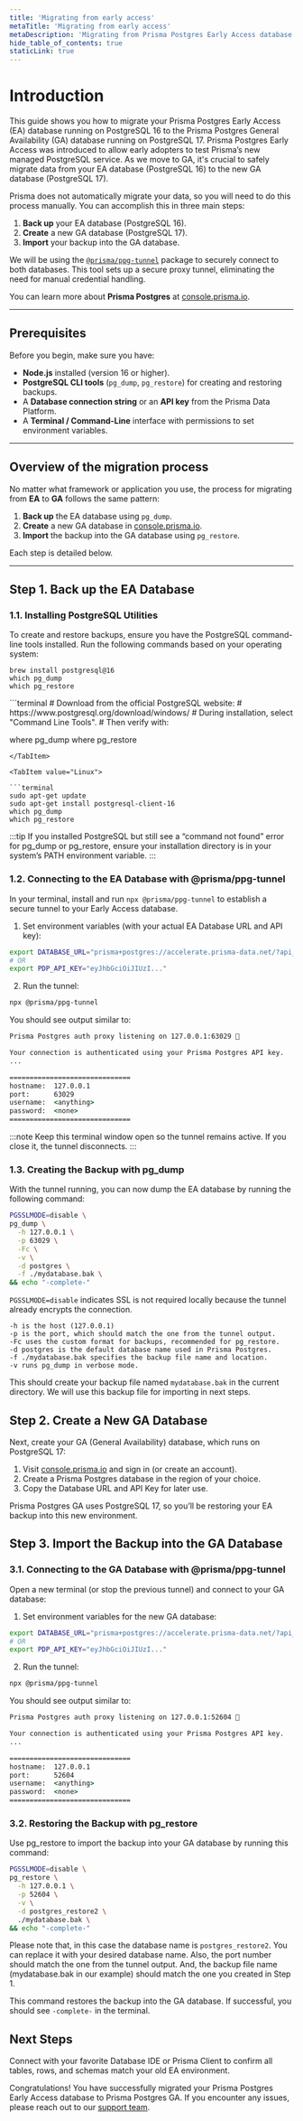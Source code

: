 ```yaml
---
title: 'Migrating from early access'
metaTitle: 'Migrating from early access'
metaDescription: 'Migrating from Prisma Postgres Early Access database to GA database.'
hide_table_of_contents: true
staticLink: true
---
```


# Introduction

This guide shows you how to migrate your Prisma Postgres Early Access (EA) database running on PostgreSQL 16 to the Prisma Postgres General Availability (GA) database running on PostgreSQL 17. Prisma Postgres Early Access was introduced to allow early adopters to test Prisma’s new managed PostgreSQL service. As we move to GA, it's crucial to safely migrate data from your EA database (PostgreSQL 16) to the new GA database (PostgreSQL 17).

Prisma does not automatically migrate your data, so you will need to do this process manually. You can accomplish this in three main steps:

1. **Back up** your EA database (PostgreSQL 16).
2. **Create** a new GA database (PostgreSQL 17).
3. **Import** your backup into the GA database.

We will be using the [`@prisma/ppg-tunnel`](https://github.com/prisma/ppg-tunnel-cli) package to securely connect to both databases. This tool sets up a secure proxy tunnel, eliminating the need for manual credential handling.

You can learn more about **Prisma Postgres** at [console.prisma.io](https://console.prisma.io/).

---

## Prerequisites

Before you begin, make sure you have:

- **Node.js** installed (version 16 or higher).
- **PostgreSQL CLI tools** (`pg_dump`, `pg_restore`) for creating and restoring backups.
- A **Database connection string** or an **API key** from the Prisma Data Platform.
- A **Terminal / Command-Line** interface with permissions to set environment variables.

---

## Overview of the migration process

No matter what framework or application you use, the process for migrating from **EA** to **GA** follows the same pattern:

1. **Back up** the EA database using `pg_dump`.
2. **Create** a new GA database in [console.prisma.io](https://console.prisma.io/).
3. **Import** the backup into the GA database using `pg_restore`.

Each step is detailed below.

---

## Step 1. Back up the EA Database

### 1.1. Installing PostgreSQL Utilities

To create and restore backups, ensure you have the PostgreSQL command-line tools installed. Run the following commands based on your operating system:

<TabbedContent code>

<TabItem value="macOS">

```terminal
brew install postgresql@16
which pg_dump
which pg_restore
```

</TabItem>

<TabItem value="Windows">
```terminal
# Download from the official PostgreSQL website:
# https://www.postgresql.org/download/windows/
# During installation, select "Command Line Tools".
# Then verify with:

where pg_dump
where pg_restore
```
</TabItem>

<TabItem value="Linux">

```terminal
sudo apt-get update
sudo apt-get install postgresql-client-16
which pg_dump
which pg_restore
```

</TabItem>

</TabbedContent>

:::tip
If you installed PostgreSQL but still see a “command not found” error for pg_dump or pg_restore, ensure your installation directory is in your system’s PATH environment variable.
:::


### 1.2. Connecting to the EA Database with @prisma/ppg-tunnel

In your terminal, install and run `npx @prisma/ppg-tunnel` to establish a secure tunnel to your Early Access database.

1.	Set environment variables (with your actual EA Database URL and API key):
```bash
export DATABASE_URL="prisma+postgres://accelerate.prisma-data.net/?api_key=eyJhbGciOiJIUzI..."
# OR
export PDP_API_KEY="eyJhbGciOiJIUzI..."
```

2.	Run the tunnel:
```bash
npx @prisma/ppg-tunnel
```

You should see output similar to:

```cmd
Prisma Postgres auth proxy listening on 127.0.0.1:63029 🚀

Your connection is authenticated using your Prisma Postgres API key.
...

==============================
hostname:  127.0.0.1
port:      63029
username:  <anything>
password:  <none>
==============================
```

:::note
Keep this terminal window open so the tunnel remains active. If you close it, the tunnel disconnects.
:::

### 1.3. Creating the Backup with pg_dump

With the tunnel running, you can now dump the EA database by running the following command:
```bash
PGSSLMODE=disable \
pg_dump \
  -h 127.0.0.1 \
  -p 63029 \
  -Fc \
  -v \
  -d postgres \
  -f ./mydatabase.bak \
&& echo "-complete-"
```

`PGSSLMODE=disable` indicates SSL is not required locally because the tunnel already encrypts the connection.

```
-h is the host (127.0.0.1)
-p is the port, which should match the one from the tunnel output.
-Fc uses the custom format for backups, recommended for pg_restore.
-d postgres is the default database name used in Prisma Postgres.
-f ./mydatabase.bak specifies the backup file name and location.
-v runs pg_dump in verbose mode.
```

This should create your backup file named `mydatabase.bak` in the current directory. We will use this backup file for importing in next steps.

## Step 2. Create a New GA Database

Next, create your GA (General Availability) database, which runs on PostgreSQL 17:
1.	Visit [console.prisma.io](https://console.prisma.io) and sign in (or create an account).
2.	Create a Prisma Postgres database in the region of your choice.
3.	Copy the Database URL and API Key for later use.

Prisma Postgres GA uses PostgreSQL 17, so you’ll be restoring your EA backup into this new environment.

## Step 3. Import the Backup into the GA Database

### 3.1. Connecting to the GA Database with @prisma/ppg-tunnel

Open a new terminal (or stop the previous tunnel) and connect to your GA database:

1.	Set environment variables for the new GA database:
```bash
export DATABASE_URL="prisma+postgres://accelerate.prisma-data.net/?api_key=eyJhbGciOiJIUzI..."
# OR
export PDP_API_KEY="eyJhbGciOiJIUzI..."
```

2.	Run the tunnel:
```bash
npx @prisma/ppg-tunnel
```

You should see output similar to:

```cmd
Prisma Postgres auth proxy listening on 127.0.0.1:52604 🚀

Your connection is authenticated using your Prisma Postgres API key.
...

==============================
hostname:  127.0.0.1
port:      52604
username:  <anything>
password:  <none>
==============================
```

### 3.2. Restoring the Backup with pg_restore

Use pg_restore to import the backup into your GA database by running this command:
```bash
PGSSLMODE=disable \
pg_restore \
  -h 127.0.0.1 \
  -p 52604 \
  -v \
  -d postgres_restore2 \
  ./mydatabase.bak \
&& echo "-complete-"
```
Please note that, in this case the database name is `postgres_restore2`. You can replace it with your desired database name.
Also, the port number should match the one from the tunnel output. And, the backup file name (mydatabase.bak in our example) should match the one you created in Step 1.

This command restores the backup into the GA database. If successful, you should see `-complete-` in the terminal.

## Next Steps

Connect with your favorite Database IDE or Prisma Client to confirm all tables, rows, and schemas match your old EA environment.

Congratulations! You have successfully migrated your Prisma Postgres Early Access database to Prisma Postgres GA. If you encounter any issues, please reach out to our [support team](https://www.prisma.io/support).


